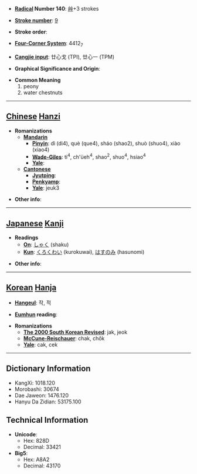 * '''[[Wiktionary:Chinese radical index| Radical]] Number 140''': [[Wiktionary:Chinese radical index 艸|艸]]+3 strokes

* '''[[Wiktionary:Chinese total strokes index|Stroke number]]''': [[Wiktionary:Chinese total strokes index 9|9]]

* '''Stroke order''': 

* '''[[Wiktionary:Chinese four corner index|Four-Corner System]]''': 4412<sub>7</sub>

* '''[[Wiktionary:Chinese Cangjie index|Cangjie input]]''': 廿心戈 (TPI), 廿心一 (TPM)

* '''Graphical Significance and Origin''': 

* '''Common Meaning'''
*#peony
*# water chestnuts


----

== [[Chinese]] [[Hanzi]] ==

* '''Romanizations'''
** '''[[Mandarin]]'''
*** '''[[Pinyin]]''': dì (di4), què (que4), sháo (shao2), shuò (shuo4), xiào (xiao4)
*** '''[[Wade-Giles]]''': ti<sup>4</sup>, ch'üeh<sup>4</sup>, shao<sup>2</sup>, shuo<sup>4</sup>, hsiao<sup>4</sup>
*** '''[[Yale]]''': 
** '''[[Cantonese]]'''
*** '''[[Jyutping]]''':
*** '''[[Penkyamp]]''': 
*** '''[[Yale]]''': jeuk3

* '''Other info''': 

----

== [[Japanese]] [[Kanji]] ==

* '''Readings'''
** '''[[On]]''': [[しゃく]] (shaku)
** '''[[Kun]]''': [[くろくわい]] (kurokuwai), [[はすのみ]] (hasunomi)

* '''Other info''':  

----

== [[Korean]] [[Hanja]] ==

* '''[[Hangeul]]''': 작, 적

* '''[[Eumhun]] reading''': 

* '''Romanizations'''
** '''[[The 2000 South Korean Revised Romanization|The 2000 South Korean Revised]]''': jak, jeok
** '''[[McCune-Reischauer]]''': chak, chŏk
** '''[[Yale]]''': cak, cek

----

== Dictionary Information ==

* KangXi: 1018.120
* Morobashi: 30674
* Dae Jaweon: 1476.120
* Hanyu Da Zidian: 53175.100

== Technical Information ==

* '''Unicode''':
** Hex: 828D
** Decimal: 33421
* '''Big5''':
** Hex: A8A2
** Decimal: 43170